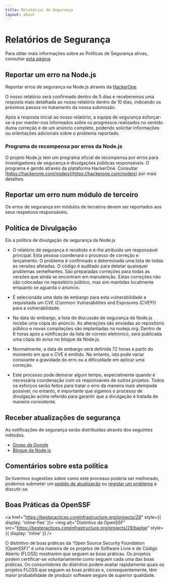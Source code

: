 ```yaml
---
title: Relatórios de Segurança
layout: about
---
```


# Relatórios de Segurança

Para obter mais informações sobre as Políticas de Segurança ativas, consultar [esta página](https://github.com/nodejs/node/security/policy).

## Reportar um erro na Node.js

Reportar erros de segurança na Node.js através da [HackerOne](https://hackerone.com/nodejs).

O nosso relatório será confirmado dentro de 5 dias e receberemos uma resposta mais detalhada ao nosso relatório dentro de 10 dias, indicando os próximos passos no tratamento da nossa submissão.

Após a resposta inicial ao nosso relatório, a equipa de segurança esforçar-se-á por manter-nos informados sobre os progressos realizados no sentido duma correção e de um anúncio completo, podendo solicitar informações ou orientações adicionais sobre o problema reportado.

### Programa de recompensa por erros da Node.js

O projeto Node.js tem um programa oficial de recompensa por erros para investigadores de segurança e divulgações públicas responsáveis. O programa é gerido através da plataforma HackerOne. Consultar [https://hackerone.com/nodejs](https://hackerone.com/nodejs) por mais detalhes.

## Reportar um erro num módulo de terceiro

Os erros de segurança em módulos de terceiros devem ser reportados aos seus respetivos responsáveis.

## Política de Divulgação

Eis a política de divulgação de segurança da Node.js

- O relatório de segurança é recebido e é-lhe atribuído um responsável principal. Esta pessoa coordenará o processo de correção e lançamento. O problema é confirmado e determinada uma lista de todas as versões afetadas. O código é auditado para detetar quaisquer problemas semelhantes. São preparadas correções para todas as versões que ainda se encontram em manutenção. Estas correções não são colocadas no repositório público, mas sim mantidas localmente enquanto se aguarda o anúncio.

- É selecionada uma data de embargo para esta vulnerabilidade e requisitada um CVE (Common Vulnerabilities and Exposures (CVE®)) para a vulnerabilidade.

- Na data do embargo, a lista de discussão de segurança da Node.js recebe uma cópia do anúncio. As alterações são enviadas ao repositório público e novas compilações são implantadas na nodejs.org. Dentro de 6 horas após a notificação da lista de correio eletrónico, será publicada uma cópia do aviso no blogue da Node.js.

- Normalmente, a data de embargo será definida 72 horas a partir do momento em que o CVE é emitido. No entanto, isto pode variar consoante a gravidade do erro ou a dificuldade em aplicar uma correção.

- Este processo pode demorar algum tempo, especialmente quando é necessária coordenação com os responsáveis de outros projetos. Todos os esforços serão feitos para tratar o erro da maneira mais atempada possível; no entanto, é importante que sigamos o processo de divulgação acima referido para garantir que a divulgação é tratada de maneira consistente.

## Receber atualizações de segurança

As notificações de segurança serão distribuídas através dos seguintes métodos.

- [Grupo da Google](https://groups.google.com/group/nodejs-sec)
- [Blogue da Node.js](/blog)

## Comentários sobre esta política

Se tivermos sugestões sobre como este processo poderia ser melhorado, podemos submeter um [pedido de atualização](https://github.com/nodejs/nodejs.org) ou [registar um problema](https://github.com/nodejs/security-wg/issues/new) a discutir-se.

## Boas Práticas da OpenSSF

<a href="https://bestpractices.coreinfrastructure.org/projects/29" style={{ display: 'inline-flex' }}>
<img alt="Distintivo da OpenSSF" src="https://bestpractices.coreinfrastructure.org/projects/29/badge" style={{ display: 'inline' }} />
</a>

O distintivo de boas práticas da “Open Source Security Foundation (OpenSSF)” é uma maneira de os projetos de Software Livre e de Código Aberto (FLOSS) mostrarem que seguem as boas práticas. Os projetos podem certificar-se voluntariamente como seguem cada uma das boas práticas. Os consumidores do distintivo podem avaliar rapidamente quais os projetos FLOSS que seguem as boas práticas e, consequentemente, têm maior probabilidade de produzir software seguro de superior qualidade.
